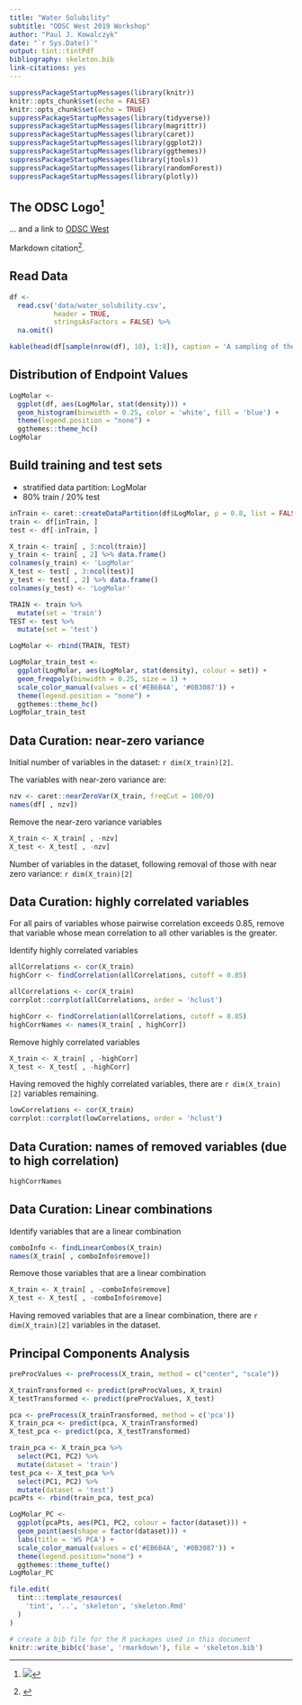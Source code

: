 ---
title: "Water Solubility"
subtitle: "ODSC West 2019 Workshop"
author: "Paul J. Kowalczyk"
date: "`r Sys.Date()`"
output: tint::tintPdf
bibliography: skeleton.bib
link-citations: yes
---

```{r setup, include=FALSE}
suppressPackageStartupMessages(library(knitr))
knitr::opts_chunk$set(echo = FALSE)
knitr::opts_chunk$set(echo = TRUE)
suppressPackageStartupMessages(library(tidyverse))
suppressPackageStartupMessages(library(magrittr))
suppressPackageStartupMessages(library(caret))
suppressPackageStartupMessages(library(ggplot2))
suppressPackageStartupMessages(library(ggthemes))
suppressPackageStartupMessages(library(jtools))
suppressPackageStartupMessages(library(randomForest))
suppressPackageStartupMessages(library(plotly))
```
## The ODSC Logo^[![](graphics/odsc.jpg)]

... and a link to [ODSC West](https://odsc.com/california/)  

Markdown citation^[\citet{R-rmarkdown}].

## Read Data

```{r read_data, echo = TRUE, warnings = FALSE, cache = TRUE}
df <-
  read.csv('data/water_solubility.csv',
           header = TRUE,
           stringsAsFactors = FALSE) %>%
  na.omit()

kable(head(df[sample(nrow(df), 10), 1:8]), caption = 'A sampling of the input data.')
```

## Distribution of Endpoint Values  

```{r endpoint_distribution, echo = TRUE, cache = TRUE}
LogMolar <-
  ggplot(df, aes(LogMolar, stat(density))) +
  geom_histogram(binwidth = 0.25, color = 'white', fill = 'blue') +
  theme(legend.position = "none") +
  ggthemes::theme_hc()
LogMolar
```

## Build training and test sets

 + stratified data partition: LogMolar  
 + 80% train / 20% test

```{r train_test, echo = FALSE, cache = TRUE}
inTrain <- caret::createDataPartition(df$LogMolar, p = 0.8, list = FALSE)
train <- df[inTrain, ]
test <- df[-inTrain, ]

X_train <- train[ , 3:ncol(train)]
y_train <- train[ , 2] %>% data.frame()
colnames(y_train) <- 'LogMolar'
X_test <- test[ , 3:ncol(test)]
y_test <- test[ , 2] %>% data.frame()
colnames(y_test) <- 'LogMolar'

TRAIN <- train %>%
  mutate(set = 'train')
TEST <- test %>%
  mutate(set = 'test')

LogMolar <- rbind(TRAIN, TEST)

LogMolar_train_test <-
  ggplot(LogMolar, aes(LogMolar, stat(density), colour = set)) +
  geom_freqpoly(binwidth = 0.25, size = 1) +
  scale_color_manual(values = c('#EB6B4A', '#0B3087')) +
  theme(legend.position = "none") +
  ggthemes::theme_hc()
LogMolar_train_test
```

## Data Curation: near-zero variance  

Initial number of variables in the dataset: `r dim(X_train)[2]`.

The variables with near-zero variance are:
```{r ID_nzv, echo = TRUE, cache = TRUE}
nzv <- caret::nearZeroVar(X_train, freqCut = 100/0)
names(df[ , nzv])
```

Remove the near-zero variance variables
```{r remove_nzv, echo = TRUE, cache = TRUE}
X_train <- X_train[ , -nzv]
X_test <- X_test[ , -nzv]
```
Number of variables in the dataset, following removal of those with near zero variance: `r dim(X_train)[2]`

## Data Curation: highly correlated variables

For all pairs of variables whose pairwise correlation exceeds 0.85, remove that variable whose mean correlation to all other variables is the greater.

Identify highly correlated variables
```{r correlations, echo = TRUE, cache = TRUE}
allCorrelations <- cor(X_train)
highCorr <- findCorrelation(allCorrelations, cutoff = 0.85)
```

```{r all_correlations, echo = FALSE, cache = TRUE, eval = FALSE}
allCorrelations <- cor(X_train)
corrplot::corrplot(allCorrelations, order = 'hclust')
```

```{r highly_correlated, echo = FALSE, cache = TRUE}
highCorr <- findCorrelation(allCorrelations, cutoff = 0.85)
highCorrNames <- names(X_train[ , highCorr])
```

Remove highly correlated variables
```{r remove_highly_correlated, echo = TRUE, cache = TRUE}
X_train <- X_train[ , -highCorr]
X_test <- X_test[ , -highCorr]
```
Having removed the highly correlated variables, there are `r dim(X_train)[2]` variables remaining. 

```{r plot_uncorrelated, echo = FALSE, cache = TRUE, eval = FALSE}
lowCorrelations <- cor(X_train)
corrplot::corrplot(lowCorrelations, order = 'hclust')
```

## Data Curation: names of removed variables (due to high correlation)
```{r removedHighCorrelation, echo = FALSE, cache = TRUE}
highCorrNames
```

## Data Curation: Linear combinations

Identify variables that are a linear combination
```{r linearCombo, echo = TRUE, cache = TRUE}
comboInfo <- findLinearCombos(X_train)
names(X_train[ , comboInfo$remove])
```

Remove those variables that are a linear combination
```{r remove_linearCombo, echo = TRUE, cache = TRUE}
X_train <- X_train[ , -comboInfo$remove]
X_test <- X_test[ , -comboInfo$remove]
```

Having removed variables that are a linear combination, there are `r dim(X_train)[2]` variables in the dataset.

## Principal Components Analysis

```{r pca, echo = FALSE, cache = TRUE}
preProcValues <- preProcess(X_train, method = c("center", "scale"))

X_trainTransformed <- predict(preProcValues, X_train)
X_testTransformed <- predict(preProcValues, X_test)

pca <- preProcess(X_trainTransformed, method = c('pca'))
X_train_pca <- predict(pca, X_trainTransformed)
X_test_pca <- predict(pca, X_testTransformed)

train_pca <- X_train_pca %>%
  select(PC1, PC2) %>%
  mutate(dataset = 'train')
test_pca <- X_test_pca %>%
  select(PC1, PC2) %>%
  mutate(dataset = 'test')
pcaPts <- rbind(train_pca, test_pca)

LogMolar_PC <-
  ggplot(pcaPts, aes(PC1, PC2, colour = factor(dataset))) +
  geom_point(aes(shape = factor(dataset))) +
  labs(title = 'WS PCA') +
  scale_color_manual(values = c('#EB6B4A', '#0B3087')) +
  theme(legend.position="none") +
  ggthemes::theme_tufte()
LogMolar_PC
```

```{r eval=FALSE}
file.edit(
  tint:::template_resources(
    'tint', '..', 'skeleton', 'skeleton.Rmd'
  )
)
```

```{r bib, include=FALSE}
# create a bib file for the R packages used in this document
knitr::write_bib(c('base', 'rmarkdown'), file = 'skeleton.bib')
```
